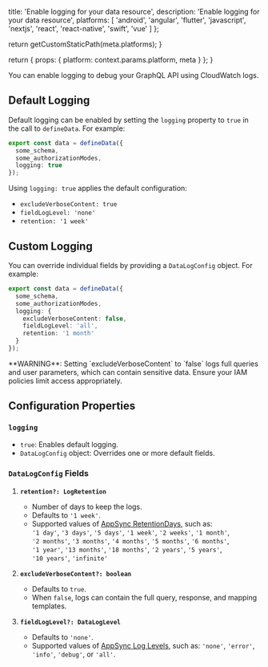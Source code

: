 
  title: 'Enable logging for your data resource',
  description: 'Enable logging for your data resource',
  platforms: [
    'android',
    'angular',
    'flutter',
    'javascript',
    'nextjs',
    'react',
    'react-native',
    'swift',
    'vue'
  ]
};

  return getCustomStaticPath(meta.platforms);
}

  return {
    props: {
      platform: context.params.platform,
      meta
    }
  };
}

You can enable logging to debug your GraphQL API using CloudWatch logs.

## Default Logging

Default logging can be enabled by setting the `logging` property to `true` in the call to `defineData`. For example:

```ts title="amplify/data/resource.ts"
export const data = defineData({
  some_schema,
  some_authorizationModes,
  logging: true
});
```

Using `logging: true` applies the default configuration:
- `excludeVerboseContent: true`
- `fieldLogLevel: 'none'`
- `retention: '1 week'`

## Custom Logging

You can override individual fields by providing a `DataLogConfig` object. For example:

```ts title="amplify/data/resource.ts"
export const data = defineData({
  some_schema,
  some_authorizationModes,
  logging: {
    excludeVerboseContent: false,
    fieldLogLevel: 'all',
    retention: '1 month'
  }
});
```

<Callout warning>
**WARNING**: Setting `excludeVerboseContent` to `false` logs full queries and user parameters, which can contain sensitive data. Ensure your IAM policies limit access appropriately.
</Callout>

## Configuration Properties

### `logging`
- `true`: Enables default logging.
- `DataLogConfig` object: Overrides one or more default fields.

### `DataLogConfig` Fields

1. **`retention?: LogRetention`**  
   - Number of days to keep the logs.  
   - Defaults to `'1 week'`.  
   - Supported values of [AppSync RetentionDays](https://docs.aws.amazon.com/cdk/api/v2/docs/aws-cdk-lib.aws_logs.RetentionDays.html), such as:  
     `'1 day'`, `'3 days'`, `'5 days'`, `'1 week'`, `'2 weeks'`, `'1 month'`,  
     `'2 months'`, `'3 months'`, `'4 months'`, `'5 months'`, `'6 months'`,  
     `'1 year'`, `'13 months'`, `'18 months'`, `'2 years'`, `'5 years'`,  
     `'10 years'`, `'infinite'`

2. **`excludeVerboseContent?: boolean`**  
   - Defaults to `true`.  
   - When `false`, logs can contain the full query, response, and mapping templates.

3. **`fieldLogLevel?: DataLogLevel`**  
   - Defaults to `'none'`.  
   - Supported values of [AppSync Log Levels](https://docs.aws.amazon.com/appsync/latest/devguide/monitoring.html#cwl), such as:
     `'none'`, `'error'`, `'info'`, `'debug'`, or `'all'`.
